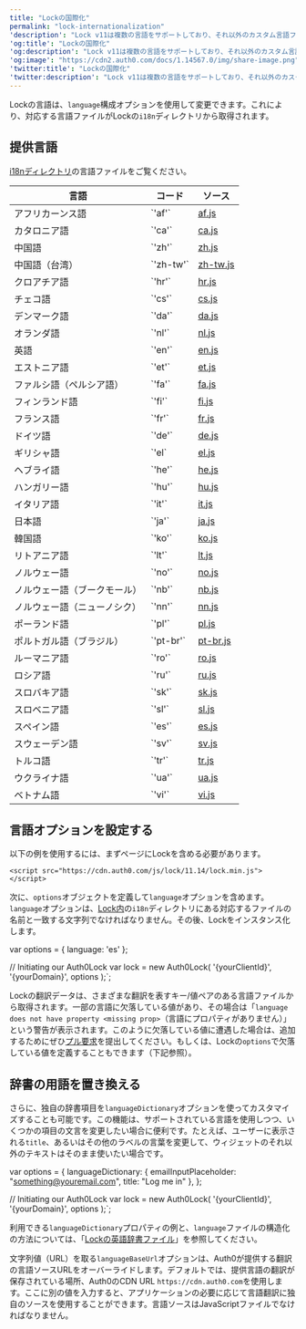 ```yaml
---
title: "Lockの国際化"
permalink: "lock-internationalization"
'description': "Lock v11は複数の言語をサポートしており、それ以外のカスタム言語ファイルの追加と、Lockウィジェットに表示される特定のテキスト値のカスタマイズも可能です。"
'og:title': "Lockの国際化"
'og:description': "Lock v11は複数の言語をサポートしており、それ以外のカスタム言語ファイルの追加と、Lockウィジェットに表示される特定のテキスト値のカスタマイズも可能です。"
'og:image': "https://cdn2.auth0.com/docs/1.14567.0/img/share-image.png"
'twitter:title': "Lockの国際化"
'twitter:description': "Lock v11は複数の言語をサポートしており、それ以外のカスタム言語ファイルの追加と、Lockウィジェットに表示される特定のテキスト値のカスタマイズも可能です。"
---
```



Lockの言語は、`language`構成オプションを使用して変更できます。これにより、対応する言語ファイルがLockの`i18n`ディレクトリから取得されます。

## 提供言語

[i18nディレクトリ](https://github.com/auth0/lock/blob/master/src/i18n/)の言語ファイルをご覧ください。

<table class="table"><thead>
<tr>
<th>言語</th>
<th>コード</th>
<th>ソース</th>
</tr>
</thead>
<tbody>
<tr>
<td>アフリカーンス語</td>
<td>`'af'`</td>
<td><a href="https://github.com/auth0/lock/blob/master/src/i18n/af.js">af.js</a></td>
</tr>
<tr>
<td>カタロニア語</td>
<td>`'ca'`</td>
<td><a href="https://github.com/auth0/lock/blob/master/src/i18n/ca.js">ca.js</a></td>
</tr>
<tr>
<td>中国語</td>
<td>`'zh'`</td>
<td><a href="https://github.com/auth0/lock/blob/master/src/i18n/zh.js">zh.js</a></td>
</tr>
<tr>
<td>中国語（台湾）</td>
<td>`'zh-tw'`</td>
<td><a href="https://github.com/auth0/lock/blob/master/src/i18n/zh-tw.js">zh-tw.js</a></td>
</tr>
<tr>
<td>クロアチア語</td>
<td>`'hr'`</td>
<td><a href="https://github.com/auth0/lock/blob/master/src/i18n/hr.js">hr.js</a></td>
</tr>
<tr>
<td>チェコ語</td>
<td>`'cs'`</td>
<td><a href="https://github.com/auth0/lock/blob/master/src/i18n/cs.js">cs.js</a></td>
</tr>
<tr>
<td>デンマーク語</td>
<td>`'da'`</td>
<td><a href="https://github.com/auth0/lock/blob/master/src/i18n/da.js">da.js</a></td>
</tr>
<tr>
<td>オランダ語</td>
<td>`'nl'`</td>
<td><a href="https://github.com/auth0/lock/blob/master/src/i18n/nl.js">nl.js</a></td>
</tr>
<tr>
<td>英語</td>
<td>`'en'`</td>
<td><a href="https://github.com/auth0/lock/blob/master/src/i18n/en.js">en.js</a></td>
</tr>
<tr>
<td>エストニア語</td>
<td>`'et'`</td>
<td><a href="https://github.com/auth0/lock/blob/master/src/i18n/et.js">et.js</a></td>
</tr>
<tr>
<td>ファルシ語（ペルシア語）</td>
<td>`'fa'`</td>
<td><a href="https://github.com/auth0/lock/blob/master/src/i18n/fa.js">fa.js</a></td>
</tr>
<tr>
<td>フィンランド語</td>
<td>`'fi'`</td>
<td><a href="https://github.com/auth0/lock/blob/master/src/i18n/fi.js">fi.js</a></td>
</tr>
<tr>
<td>フランス語</td>
<td>`'fr'`</td>
<td><a href="https://github.com/auth0/lock/blob/master/src/i18n/fr.js">fr.js</a></td>
</tr>
<tr>
<td>ドイツ語</td>
<td>`'de'`</td>
<td><a href="https://github.com/auth0/lock/blob/master/src/i18n/de.js">de.js</a></td>
</tr>
<tr>
<td>ギリシャ語</td>
<td>`'el`</td>
<td><a href="https://github.com/auth0/lock/blob/master/src/i18n/el.js">el.js</a></td>
</tr>
<tr>
<td>ヘブライ語</td>
<td>`'he'`</td>
<td><a href="https://github.com/auth0/lock/blob/master/src/i18n/he.js">he.js</a></td>
</tr>
<tr>
<td>ハンガリー語</td>
<td>`'hu'`</td>
<td><a href="https://github.com/auth0/lock/blob/master/src/i18n/hu.js">hu.js</a></td>
</tr>
<tr>
<td>イタリア語</td>
<td>`'it'`</td>
<td><a href="https://github.com/auth0/lock/blob/master/src/i18n/it.js">it.js</a></td>
</tr>
<tr>
<td>日本語</td>
<td>`'ja'`</td>
<td><a href="https://github.com/auth0/lock/blob/master/src/i18n/ja.js">ja.js</a></td>
</tr>
<tr>
<td>韓国語</td>
<td>`'ko'`</td>
<td><a href="https://github.com/auth0/lock/blob/master/src/i18n/ko.js">ko.js</a></td>
</tr>
<tr>
<td>リトアニア語</td>
<td>`'lt'`</td>
<td><a href="https://github.com/auth0/lock/blob/master/src/i18n/lt.js">lt.js</a></td>
</tr>
<tr>
<td>ノルウェー語</td>
<td>`'no'`</td>
<td><a href="https://github.com/auth0/lock/blob/master/src/i18n/no.js">no.js</a></td>
</tr>
<tr>
<td>ノルウェー語（ブークモール）</td>
<td>`'nb'`</td>
<td><a href="https://github.com/auth0/lock/blob/master/src/i18n/nb.js">nb.js</a></td>
</tr>
<tr>
<td>ノルウェー語（ニューノシク）</td>
<td>`'nn'`</td>
<td><a href="https://github.com/auth0/lock/blob/master/src/i18n/nn.js">nn.js</a></td>
</tr>
<tr>
<td>ポーランド語</td>
<td>`'pl'`</td>
<td><a href="https://github.com/auth0/lock/blob/master/src/i18n/pl.js">pl.js</a></td>
</tr>
<tr>
<td>ポルトガル語（ブラジル）</td>
<td>`'pt-br'`</td>
<td><a href="https://github.com/auth0/lock/blob/master/src/i18n/pt-br.js">pt-br.js</a></td>
</tr>
<tr>
<td>ルーマニア語</td>
<td>`'ro'`</td>
<td><a href="https://github.com/auth0/lock/blob/master/src/i18n/ro.js">ro.js</a></td>
</tr>
<tr>
<td>ロシア語</td>
<td>`'ru'`</td>
<td><a href="https://github.com/auth0/lock/blob/master/src/i18n/ru.js">ru.js</a></td>
</tr>
<tr>
<td>スロバキア語</td>
<td>`'sk'`</td>
<td><a href="https://github.com/auth0/lock/blob/master/src/i18n/sk.js">sk.js</a></td>
</tr>
<tr>
<td>スロベニア語</td>
<td>`'sl'`</td>
<td><a href="https://github.com/auth0/lock/blob/master/src/i18n/sl.js">sl.js</a></td>
</tr>
<tr>
<td>スペイン語</td>
<td>`'es'`</td>
<td><a href="https://github.com/auth0/lock/blob/master/src/i18n/es.js">es.js</a></td>
</tr>
<tr>
<td>スウェーデン語</td>
<td>`'sv'`</td>
<td><a href="https://github.com/auth0/lock/blob/master/src/i18n/sv.js">sv.js</a></td>
</tr>
<tr>
<td>トルコ語</td>
<td>`'tr'`</td>
<td><a href="https://github.com/auth0/lock/blob/master/src/i18n/tr.js">tr.js</a></td>
</tr>
<tr>
<td>ウクライナ語</td>
<td>`'ua'`</td>
<td><a href="https://github.com/auth0/lock/blob/master/src/i18n/uk.js">ua.js</a></td>
</tr>
<tr>
<td>ベトナム語</td>
<td>`'vi'`</td>
<td><a href="https://github.com/auth0/lock/blob/master/src/i18n/vi.js">vi.js</a></td>
</tr>
</tbody>
</table>

## 言語オプションを設定する

以下の例を使用するには、まずページにLockを含める必要があります。

`<script src="https://cdn.auth0.com/js/lock/11.14/lock.min.js"></script>`

次に、`options`オブジェクトを定義して`language`オプションを含めます。`language`オプションは、[Lock内](https://github.com/auth0/lock/tree/master/src/i18n)の`i18n`ディレクトリにある対応するファイルの名前と一致する文字列でなければなりません。その後、Lockをインスタンス化します。



var options = {
  language: 'es'
};

// Initiating our Auth0Lock
var lock = new Auth0Lock(
  '{yourClientId}',
  '{yourDomain}',
  options
);`;

<AuthCodeBlock children={codeExample1} language="javascript" />

Lockの翻訳データは、さまざまな翻訳を表すキー/値ペアのある言語ファイルから取得されます。一部の言語に欠落している値があり、その場合は「`language does not have property <missing prop>`（言語にプロパティがありません）」という警告が表示されます。このように欠落している値に遭遇した場合は、追加するためにぜひ[プル要求](https://github.com/auth0/lock/tree/master/src/i18n)を提出してください。もしくは、Lockの`options`で欠落している値を定義することもできます（下記参照）。

## 辞書の用語を置き換える

さらに、独自の辞書項目を`languageDictionary`オプションを使ってカスタマイズすることも可能です。この機能は、サポートされている言語を使用しつつ、いくつかの項目の文言を変更したい場合に便利です。たとえば、ユーザーに表示される`title`、あるいはその他のラベルの言葉を変更して、ウィジェットのそれ以外のテキストはそのまま使いたい場合です。



var options = {
  languageDictionary: {
    emailInputPlaceholder: "something@youremail.com",
    title: "Log me in"
  },
};

// Initiating our Auth0Lock
var lock = new Auth0Lock(
  '{yourClientId}',
  '{yourDomain}',
  options
);`;

<AuthCodeBlock children={codeExample2} language="javascript" />

利用できる`languageDictionary`プロパティの例と、`language`ファイルの構造化の方法については、「[Lockの英語辞書ファイル](https://github.com/auth0/lock/blob/master/src/i18n/en.js)」を参照してください。

文字列値（URL）を取る`languageBaseUrl`オプションは、Auth0が提供する翻訳の言語ソースURLをオーバーライドします。デフォルトでは、提供言語の翻訳が保存されている場所、Auth0のCDN URL `https://cdn.auth0.com`を使用します。ここに別の値を入力すると、アプリケーションの必要に応じて言語翻訳に独自のソースを使用することができます。言語ソースはJavaScriptファイルでなければなりません。